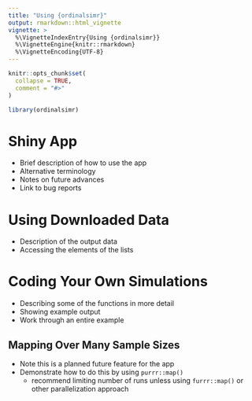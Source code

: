 ```yaml
---
title: "Using {ordinalsimr}"
output: rmarkdown::html_vignette
vignette: >
  %\VignetteIndexEntry{Using {ordinalsimr}}
  %\VignetteEngine{knitr::rmarkdown}
  %\VignetteEncoding{UTF-8}
---
```


```r
knitr::opts_chunk$set(
  collapse = TRUE,
  comment = "#>"
)
```

```r
library(ordinalsimr)
```


# Shiny App

* Brief description of how to use the app
* Alternative terminology
* Notes on future advances
* Link to bug reports


# Using Downloaded Data

* Description of the output data
* Accessing the elements of the lists


# Coding Your Own Simulations

* Describing some of the functions in more detail
* Showing example output
* Work through an entire example

## Mapping Over Many Sample Sizes

* Note this is a planned future feature for the app
* Demonstrate how to do this by using `purrr::map()`
  * recommend limiting number of runs unless using `furrr::map()` or other parallelization approach



